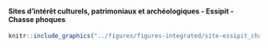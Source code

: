 #### Sites d’intérêt culturels, patrimoniaux et archéologiques - Essipit - Chasse phoques {-}


<!-- -------------------------------------------------- -->

```r
knitr::include_graphics("../figures/figures-integrated/site-essipit_chasse_phoque.png")
```

<br>
